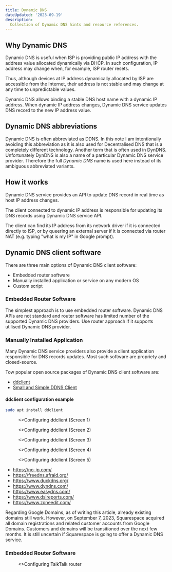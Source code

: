 ```yaml
---
title: Dynamic DNS
dateUpdated: '2023-09-19'
description:
  Collection of Dynamic DNS hints and resource references.
---
```


## Why Dynamic DNS

Dynamic DNS is useful when ISP is providing public IP address with the address
value allocated dynamically via DHCP. In such configuration, IP address may
change when, for example, ISP router resets.

Thus, although devices at IP address dynamically allocated by ISP are accessible
from the Internet, their address is not stable and may change at any time to
unpredictable values.

Dynamic DNS allows binding a stable DNS host name with a dynamic IP
address. When dynamic IP address changes, Dynamic DNS service updates DNS record
to the new IP address value.

## Dynamic DNS abbreviations

Dynamic DNS is often abbreviated as DDNS. In this note I am intentionally
avoiding this abbreviation as it is also used for Decentralised DNS that is a
completely different technology. Another term that is often used in
DynDNS. Unfortunately DynDNS is also a name of a particular Dynamic DNS service
provider. Therefore the full _Dynamic DNS_ name is used here instead of its
ambiguous abbreviated variants.

## How it works

Dynamic DNS service provides an API to update DNS record in real time as host IP
address changes.

The client connected to dynamic IP address is responsible for updating its DNS
records using Dynamic DNS service API.

The client can find its IP address from its network driver if it is connected
directly to ISP, or by queering an external server if it is connected via router
NAT (e.g. typing "what is my IP" in Google prompt).

## Dynamic DNS client software

There are three main options of Dynamic DNS client software:
* Embedded router software
* Manually installed application or service on any modern OS
* Custom script

### Embedded Router Software

The simplest approach is to use embedded router software. Dynamic DNS APIs are
not standard and router software has limited number of the supported Dynamic DNS
providers. Use router approach if it supports utilised Dynamic DNS provider.

### Manually Installed Application

Many Dynamic DNS service providers also provide a client application responsible
for DNS records updates. Most such software are propriety and closed-source.

Tow popular open source packages of Dynamic DNS client software are:

* [ddclient](https://ddclient.net/)
* [Small and Simple DDNS Client](https://troglobit.com/projects/inadyn/)

#### ddclient configuration example

```bash
sudo apt install ddclient
```

<figure>
  <Image
    src="static/ddclient-config-1-provider.png"
    alt=""
    className="!rounded-none"
    priority
  />
  <figcaption>
    <>Configuring ddclient (Screen 1)</>
  </figcaption>
</figure>

<figure>
  <Image
    src="static/ddclient-config-2-password.png"
    alt=""
    className="!rounded-none"
    priority
  />
  <figcaption>
    <>Configuring ddclient (Screen 2)</>
  </figcaption>
</figure>

<figure>
  <Image
    src="static/ddclient-config-3-ip-method-desc.png"
    alt=""
    className="!rounded-none"
    priority
  />
  <figcaption>
    <>Configuring ddclient (Screen 3)</>
  </figcaption>
</figure>

<figure>
  <Image
    src="static/ddclient-config-4-ip-method-select.png"
    alt=""
    className="!rounded-none"
    priority
  />
  <figcaption>
    <>Configuring ddclient (Screen 4)</>
  </figcaption>
</figure>

<figure>
  <Image
    src="static/ddclient-config-5-host-names.png"
    alt=""
    className="!rounded-none"
    priority
  />
  <figcaption>
    <>Configuring ddclient (Screen 5)</>
  </figcaption>
</figure>

* https://no-ip.com/
* https://freedns.afraid.org/
* https://www.duckdns.org/
* https://www.dyndns.com/
* https://www.easydns.com/
* https://www.dslreports.com/
* https://www.zoneedit.com/

Regarding Google Domains, as of writing this article, already existing domains
still work. However, on September 7, 2023, Squarespace acquired all domain
registrations and related customer accounts from Google Domains. Customers and
domains will be transitioned over the next few months. It is still uncertain if
Squarespace is going to offer a Dynamic DNS service.

### Embedded Router Software

<figure>
  <Image
    src="static/talktalk-router.png"
    alt=""
    className="!rounded-none"
    priority
  />
  <figcaption>
    <>Configuring TalkTalk router</>
  </figcaption>
</figure>
